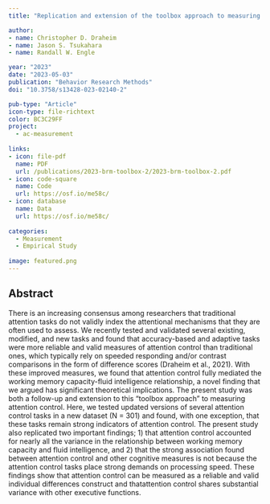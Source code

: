 ```yaml
---
title: "Replication and extension of the toolbox approach to measuring attention control"

author:
- name: Christopher D. Draheim
- name: Jason S. Tsukahara
- name: Randall W. Engle

year: "2023"
date: "2023-05-03"
publication: "Behavior Research Methods"
doi: "10.3758/s13428-023-02140-2"

pub-type: "Article"
icon-type: file-richtext
color: BC3C29FF
project:
  - ac-measurement
  
links:
- icon: file-pdf
  name: PDF
  url: /publications/2023-brm-toolbox-2/2023-brm-toolbox-2.pdf
- icon: code-square
  name: Code
  url: https://osf.io/me58c/
- icon: database
  name: Data
  url: https://osf.io/me58c/
  
categories:
  - Measurement
  - Empirical Study
  
image: featured.png
---
```


## Abstract

There is an increasing consensus among researchers that traditional attention tasks do not validly index the attentional mechanisms that they are often used to assess. We recently tested and validated several existing, modified, and new tasks and found that accuracy-based and adaptive tasks were more reliable and valid measures of attention control than traditional ones, which typically rely on speeded responding and/or contrast comparisons in the form of difference scores (Draheim et al., 2021). With these improved measures, we found that attention control fully mediated the working memory capacity-fluid intelligence relationship, a novel finding that we argued has significant theoretical implications. The present study was both a follow-up and extension to this “toolbox approach” to measuring attention control. Here, we tested updated versions of several attention control tasks in a new dataset (N = 301) and found, with one exception, that these tasks remain strong indicators of attention control. The present study also replicated two important findings; 1) that attention control accounted for nearly all the variance in the relationship between working memory capacity and fluid intelligence, and 2) that the strong association found between attention control and other cognitive measures is not because the attention control tasks place strong demands on processing speed. These findings show that attention control can be measured as a reliable and valid individual differences construct and thatattention control shares substantial variance with other executive functions.
